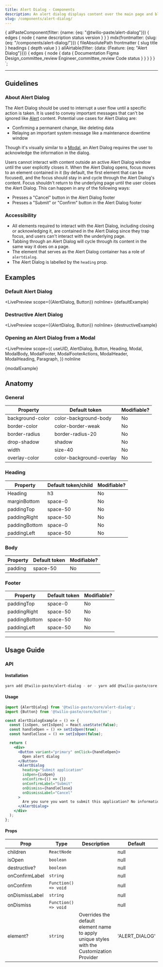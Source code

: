 ```yaml
---
title: Alert Dialog - Components
description: An alert dialog displays content over the main page and blocks any interaction with the page.
slug: /components/alert-dialog/
---
```



  {
    allPasteComponent(filter: {name: {eq: "@twilio-paste/alert-dialog"}}) {
      edges {
        node {
          name
          description
          status
          version
        }
      }
    }
    mdx(frontmatter: {slug: {eq: "/components/alert-dialog/"}}) {
      fileAbsolutePath
      frontmatter {
        slug
        title
      }
      headings {
        depth
        value
      }
    }
    allAirtable(filter: {data: {Feature: {eq: "Alert Dialog"}}}) {
      edges {
        node {
          data {
            Documentation
            Figma
            Design_committee_review
            Engineer_committee_review
            Code
            status
          }
        }
      }
    }
  }
`;

<NormalizeComponentHeader
  categoryRoute={SidebarCategoryRoutes.COMPONENTS}
  githubUrl="https://github.com/twilio-labs/paste/tree/main/packages/paste-core/components/alert-dialog"
  storybookUrl="/?path=/story/components-alert-dialog--alert-dialog-with-two-actions"
  data={props.data}
/>

---

<contentwrapper>

<PageAside data={props.data.mdx} />

<content>

## Guidelines

### About Alert Dialog

The Alert Dialog should be used to interrupt a user flow until a specific action is taken. It is used to convey important messages that can't be ignored like [Alert](/components/alert) content. Potential use cases for Alert Dialog are:

- Confirming a permanent change, like deleting data
- Relaying an important system message like a maintenance downtime window

Though it's visually similar to a [Modal](/components/modal), an Alert Dialog requires the user to acknowledge the information in the dialog.

Users cannot interact with content outside an active Alert Dialog window until the user explicitly closes it. When the Alert Dialog opens, focus moves to an element contained in it (by default, the first element that can be focused), and the focus should stay in and cycle through the Alert Dialog's content. Focus shouldn't return to the underlying page until the user closes the Alert Dialog. This can happen in any of the following ways:

- Presses a "Cancel" button in the Alert Dialog footer
- Presses a "Submit" or "Confirm" button in the Alert Dialog footer

### Accessibility

- All elements required to interact with the Alert Dialog, including closing or acknowledging it, are contained in the
  Alert Dialog since they trap focus, and users can't interact with the underlying page.
- Tabbing through an Alert Dialog will cycle through its content in the same way it does on a page.
- The element that serves as the Alert Dialog container has a role of `alertdialog`.
- The Alert Dialog is labelled by the `heading` prop.

## Examples

### Default Alert Dialog

<LivePreview scope={{AlertDialog, Button}} noInline>
  {defaultExample}
</LivePreview>

### Destructive Alert Dialog

<LivePreview scope={{AlertDialog, Button}} noInline>
  {destructiveExample}
</LivePreview>

### Opening an Alert Dialog from a Modal

<LivePreview
  scope={{
    useUID,
    AlertDialog,
    Button,
    Heading,
    Modal,
    ModalBody,
    ModalFooter,
    ModalFooterActions,
    ModalHeader,
    ModalHeading,
    Paragraph,
  }}
  noInline
>
  {modalExample}
</LivePreview>

## Anatomy

### General

| Property         | Default token            | Modifiable? |
| ---------------- | ------------------------ | ----------- |
| background-color | color-background-body    | No          |
| border-color     | color-border-weak        | No          |
| border-radius    | border-radius-20         | No          |
| drop-shadow      | shadow                   | No          |
| width            | size-40                  | No          |
| overlay-color    | color-background-overlay | No          |

### Heading

| Property      | Default token/child | Modifiable? |
| ------------- | ------------------- | ----------- |
| Heading       | h3                  | No          |
| marginBottom  | space-0             | No          |
| paddingTop    | space-50            | No          |
| paddingRight  | space-50            | No          |
| paddingBottom | space-0             | No          |
| paddingLeft   | space-50            | No          |

### Body

| Property | Default token | Modifiable? |
| -------- | ------------- | ----------- |
| padding  | space-50      | No          |

### Footer

| Property      | Default token | Modifiable? |
| ------------- | ------------- | ----------- |
| paddingTop    | space-0       | No          |
| paddingRight  | space-50      | No          |
| paddingBottom | space-50      | No          |
| paddingLeft   | space-50      | No          |

---

## Usage Guide

### API

#### Installation

```bash
yarn add @twilio-paste/alert-dialog - or - yarn add @twilio-paste/core
```

#### Usage

```jsx
import {AlertDialog} from '@twilio-paste/core/alert-dialog';
import {Button} from '@twilio-paste/core/button';

const AlertDialogExample = () => {
  const [isOpen, setIsOpen] = React.useState(false);
  const handleOpen = () => setIsOpen(true);
  const handleClose = () => setIsOpen(false);

  return (
    <div>
      <Button variant="primary" onClick={handleOpen}>
        Open alert dialog
      </Button>
      <AlertDialog
        heading="Submit application"
        isOpen={isOpen}
        onConfirm={() => {}}
        onConfirmLabel="Submit"
        onDismiss={handleClose}
        onDismissLabel="Cancel"
      >
        Are you sure you want to submit this application? No information can be changed after submitting.
      </AlertDialog>
    </div>
  );
};
```

#### Props

| Prop           | Type                 | Description                                                                               | Default        |
| -------------- | -------------------- | ----------------------------------------------------------------------------------------- | -------------- |
| children       | `ReactNode`          |                                                                                           | null           |
| isOpen         | `boolean`            |                                                                                           | null           |
| destructive?   | `boolean`            |                                                                                           | null           |
| onConfirmLabel | `string`             |                                                                                           | null           |
| onConfirm      | `Function() => void` |                                                                                           | null           |
| onDismissLabel | `string`             |                                                                                           | null           |
| onDismiss      | `Function() => void` |                                                                                           | null           |
| element?       | `string`             | Overrides the default element name to apply unique styles with the Customization Provider | 'ALERT_DIALOG' |

<ChangelogRevealer>
  <Changelog />
</ChangelogRevealer>

</content>

</contentwrapper>

